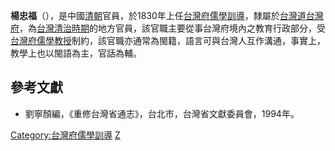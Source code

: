 '''楊忠福'''（{{bd|?||?|}}），是中國[[清朝|清朝]]官員，於1830年上任[[台灣府儒學訓導|台灣府儒學訓導]]，隸屬於[[台灣道|台灣道]][[台灣府|台灣府]]，為[[台灣清治時期|台灣清治時期]]的地方官員，該官職主要從事台灣府境內之教育行政部分，受[[台灣府儒學教授|台灣府儒學教授]]制約，該官職亦通常為閩籍，語言可與台灣人互作溝通，事實上，教學上也以閩語為主，官話為輔。

==參考文獻==
*劉寧顏編，《重修台灣省通志》，台北市，台灣省文獻委員會，1994年。
{{start box}}
{{s-before|[[楊懷淵|楊懷淵]]}}
{{s-title|[[台灣府儒學訓導|台灣府儒學訓導]]|1830年上任}}
{{s-after|[[洪占鰲|洪占鰲]]}}
{{end box}}
{{清朝人物小作品}}

[[Category:台灣府儒學訓導|Category:台灣府儒學訓導]]
[[Category:楊姓|Z]]